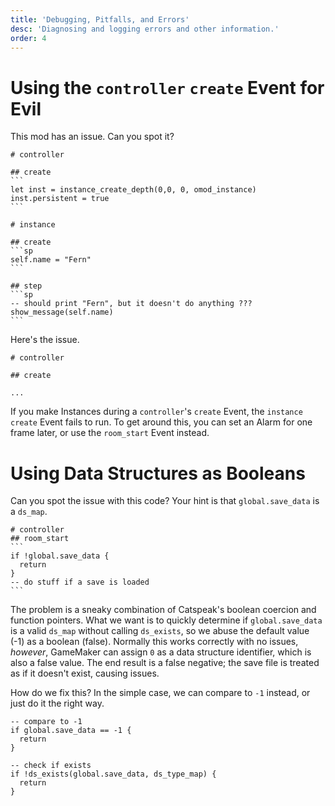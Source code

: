 ```yaml
---
title: 'Debugging, Pitfalls, and Errors'
desc: 'Diagnosing and logging errors and other information.'
order: 4
---
```


# Using the `controller` `create` Event for Evil

This mod has an issue. Can you spot it?

````rmml
# controller

## create
```
let inst = instance_create_depth(0,0, 0, omod_instance)
inst.persistent = true
```

# instance

## create
```sp
self.name = "Fern"
```

## step
```sp
-- should print "Fern", but it doesn't do anything ???
show_message(self.name)
```
````

Here's the issue.

```rmml {3}
# controller

## create

...
```

If you make Instances during a `controller`'s `create` Event, the `instance` `create` Event fails to run. To get around this, you can set an Alarm for one frame later, or use the `room_start` Event instead.

# Using Data Structures as Booleans

Can you spot the issue with this code? Your hint is that `global.save_data` is a `ds_map`.

````rmml
# controller
## room_start
```
if !global.save_data {
  return
}
-- do stuff if a save is loaded
```
````

The problem is a sneaky combination of Catspeak's boolean coercion and function pointers. What we want is to quickly determine if `global.save_data` is a valid `ds_map` without calling `ds_exists`, so we abuse the default value (-1) as a boolean (false). Normally this works correctly with no issues, *however*, GameMaker can assign `0` as a data structure identifier, which is also a false value. The end result is a false negative; the save file is treated as if it doesn't exist, causing issues.

How do we fix this? In the simple case, we can compare to `-1` instead, or just do it the right way.

```sp
-- compare to -1
if global.save_data == -1 {
  return
}

-- check if exists
if !ds_exists(global.save_data, ds_type_map) {
  return
}
```